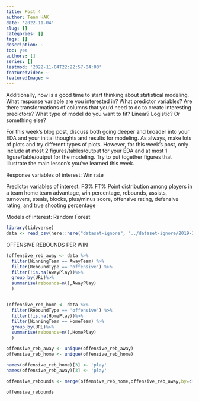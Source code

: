 ```yaml
---
title: Post 4
author: Team HAK
date: '2022-11-04'
slug: []
categories: []
tags: []
description: ~
toc: yes
authors: []
series: []
lastmod: '2022-11-04T22:22:57-04:00'
featuredVideo: ~
featuredImage: ~
---
```


Additionally, now is a good time to start thinking about statistical modeling. What response variable are you interested in? What predictor variables? Are there transformations of columns that you’d need to do to create interesting predictors? What type of model do you want to fit? Linear? Logistic? Or something else?

For this week’s blog post, discuss both going deeper and broader into your EDA and your initial thoughts and results for modeling. As always, make lots of plots and try different types of plots. However, for this week’s post, only include at most 2 figures/tables/output for your EDA and at most 1 figure/table/output for the modeling. Try to put together figures that illustrate the main lesson’s you’ve learned this week.

Response variables of interest: 
Win rate 

Predictor variables of interest: 
FG%
FT%
Point distribution among players in a team
home team advantage, 
win percentage, 
rebounds, assists, turnovers, steals, blocks, plus/minus score, 
offensive rating, defensive rating, and true shooting percentage

Models of interest:
Random Forest

```r
library(tidyverse)
data <- read_csv(here::here("dataset-ignore", "../dataset-ignore/2019-20_pbp.csv"))
```

OFFENSIVE REBOUNDS PER WIN 

```r
(offensive_reb_away <- data %>% 
  filter(WinningTeam == AwayTeam) %>%
  filter(ReboundType == 'offensive') %>%
  filter(!is.na(AwayPlay))%>%
  group_by(URL)%>%
  summarise(rebounds=n(),AwayPlay)
  )


(offensive_reb_home <- data %>% 
  filter(ReboundType == 'offensive') %>%
  filter(!is.na(HomePlay))%>%
  filter(WinningTeam == HomeTeam) %>%
  group_by(URL)%>%
  summarise(rebounds=n(),HomePlay)
  )

offensive_reb_away <- unique(offensive_reb_away)
offensive_reb_home <- unique(offensive_reb_home)
```

```r

names(offensive_reb_home)[3] <- 'play'
names(offensive_reb_away)[3] <- 'play'

offensive_rebounds <- merge(offensive_reb_home,offensive_reb_away,by=c("URL","rebounds","play"),all=TRUE)

offensive_rebounds
```




